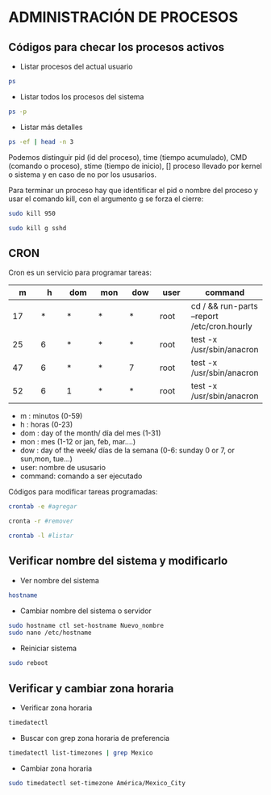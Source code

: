 # ADMINISTRACIÓN DE PROCESOS

## Códigos para checar los procesos activos

-   Listar procesos del actual usuario

```bash
ps
```

-   Listar todos los procesos del sistema

```bash
ps -p
```

-   Listar más detalles

```bash
ps -ef | head -n 3
```

Podemos distinguir pid (id del proceso), time (tiempo acumulado), CMD (comando o proceso), stime (tiempo de inicio), [] proceso llevado por kernel o sistema y en caso de no por los ususarios.

Para terminar un proceso hay que identificar el pid o nombre del proceso y usar el comando kill, con el argumento g se forza el cierre:

```bash
sudo kill 950
```

```bash
sudo kill g sshd
```

## CRON

Cron es un servicio para programar tareas:

|m | h | dom | mon | dow | user |command|
|------|------|------|------|------|------|------|
|17 |*  |  * |* |*|   root  |  cd / && run-parts --report /etc/cron.hourly
|25| 6  |  * | * | *|   root    |test -x /usr/sbin/anacron || ( cd / && run-parts --report /etc/cron.daily )
|47 |6|    * | * | 7  | root|    test -x /usr/sbin/anacron || ( cd / && run-parts --report /etc/cron.weekly )
|52 |6  |  1 | * | *  | root|    test -x /usr/sbin/anacron || ( cd / && run-parts --report /etc/cron.monthly )

- m : minutos (0-59)
- h : horas  (0-23)
- dom : day of the month/ día del mes (1-31)
- mon : mes (1-12 or jan, feb, mar....)
- dow : day of the week/ días de la semana (0-6: sunday 0 or 7, or sun,mon, tue...)
- user: nombre de ususario
- command: comando a ser ejecutado

Códigos para modificar tareas programadas:

```bash
crontab -e #agregar
```


```bash
cronta -r #remover
```


```bash
crontab -l #listar
```

## Verificar nombre del sistema y modificarlo

- Ver nombre del sistema
```bash
hostname
```

- Cambiar nombre del sistema o servidor
```bash
sudo hostname ctl set-hostname Nuevo_nombre
sudo nano /etc/hostname
```

- Reiniciar sistema
```bash
sudo reboot
```

## Verificar y cambiar zona horaria

- Verificar zona horaria
```bash
timedatectl
```

- Buscar con grep zona horaria de preferencia
```bash
timedatectl list-timezones | grep Mexico
```

- Cambiar zona horaria
```bash
sudo timedatectl set-timezone América/Mexico_City

```

